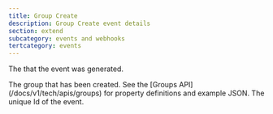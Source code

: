 ```yaml
---
title: Group Create
description: Group Create event details
section: extend
subcategory: events and webhooks
tertcategory: events
---
```


<Event name="Group Create"
       fieldName="group.create"
       version="1.38.0"
       description="This event is generated when a single group is created. The JSON includes the Group that was created."
       scope="tenant"
       transactional="true"
       includeTenantId="true"
       jsonFile="group-create.json">
  <APIField name="event.createInstant" type="Long">
    The <ReferenceLink file="data-types#instants" label="instant" /> that the event was generated.
  </APIField>

  <APIField name="event.group" type="Object">
    The group that has been created. See the [Groups API](/docs/v1/tech/apis/groups) for property definitions and example JSON.
  </APIField>

  <APIField name="event.id" type="UUID">
    The unique Id of the event.
  </APIField>
</Event>

